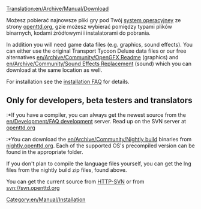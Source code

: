 [[Translation:en/Archive/Manual/Download]]

{{en/Manual/Navigation}}
Możesz pobierać najnowsze pliki gry pod Twój [[en/Archive/Compilation and Ports/Operating system|system operacyjney]] ze strony [http://www.openttd.org/download-stable openttd.org], gzie możesz wybierać pomiędzy typami plików binarnych, kodami źródłowymi i instalatorami do pobrania.

In addition you will need game data files (e.g. graphics, sound effects). You can either use the original Transport Tycoon Deluxe data files or our free alternatives [[en/Archive/Community/OpenGFX Readme]] (graphics) and [[en/Archive/Community/Sound Effects Replacement]] (sound) which you can download at the same location as well.

For installation see the [[en/Archive/Manual/Installation FAQ|installation FAQ]] for details.


== Only for developers, beta testers and translators ==
:*If you have a compiler, you can always get the newest source from the [[en/Development/FAQ development]] server. Read up on the SVN server at [http://www.openttd.org/development openttd.org]
:*You can download the [[en/Archive/Community/Nightly build]] binaries from [http://nightly.openttd.org/ nightly.openttd.org].  Each of the supported OS's precompiled version can be found in the appropriate folder.

If you don't plan to compile the language files yourself, you can get the lng files from the nightly build zip files, found above.

You can get the current source from [http://svn.openttd.org HTTP-SVN] or from svn://svn.openttd.org

[[Category:en/Manual/Installation]]